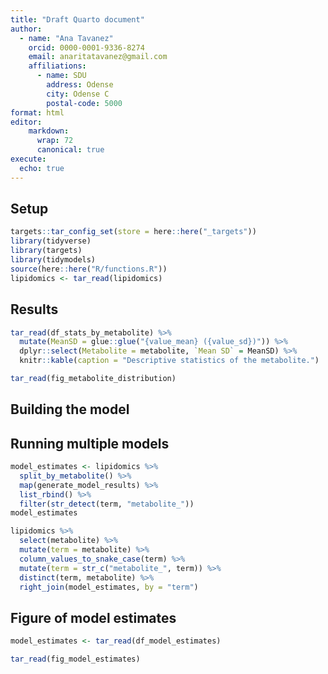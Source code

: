 ```yaml
---
title: "Draft Quarto document"
author: 
  - name: "Ana Tavanez"
    orcid: 0000-0001-9336-8274
    email: anaritatavanez@gmail.com
    affiliations:
      - name: SDU
        address: Odense 
        city: Odense C
        postal-code: 5000
format: html
editor: 
    markdown: 
      wrap: 72
      canonical: true
execute:
  echo: true
---
```


## Setup

```r
targets::tar_config_set(store = here::here("_targets"))
library(tidyverse)
library(targets)
library(tidymodels)
source(here::here("R/functions.R"))
lipidomics <- tar_read(lipidomics)
```

## Results

```r
tar_read(df_stats_by_metabolite) %>%
  mutate(MeanSD = glue::glue("{value_mean} ({value_sd})")) %>%
  dplyr::select(Metabolite = metabolite, `Mean SD` = MeanSD) %>%
  knitr::kable(caption = "Descriptive statistics of the metabolite.")
```

```r
tar_read(fig_metabolite_distribution)
```

## Building the model

## Running multiple models

```r
model_estimates <- lipidomics %>%
  split_by_metabolite() %>%
  map(generate_model_results) %>%
  list_rbind() %>%
  filter(str_detect(term, "metabolite_"))
model_estimates
```

```r
lipidomics %>%
  select(metabolite) %>%
  mutate(term = metabolite) %>%
  column_values_to_snake_case(term) %>%
  mutate(term = str_c("metabolite_", term)) %>%
  distinct(term, metabolite) %>%
  right_join(model_estimates, by = "term")
```

## Figure of model estimates

```r
model_estimates <- tar_read(df_model_estimates)
```

```r
tar_read(fig_model_estimates)
```
